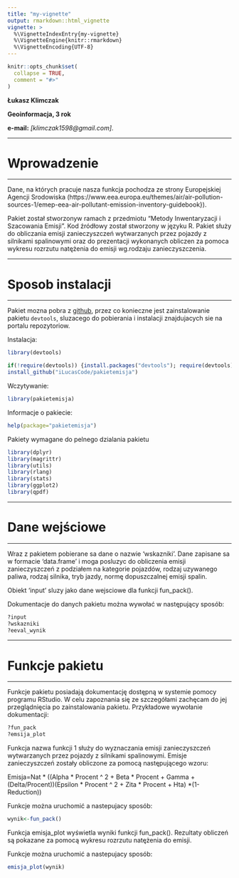 ```yaml
---
title: "my-vignette"
output: rmarkdown::html_vignette
vignette: >
  %\VignetteIndexEntry{my-vignette}
  %\VignetteEngine{knitr::rmarkdown}
  %\VignetteEncoding{UTF-8}
---
```


```r
knitr::opts_chunk$set(
  collapse = TRUE,
  comment = "#>"
)
```


**Łukasz Klimczak**

**Geoinformacja, 3 rok**

**e-mail:** *[klimczak1598@gmail.com]*.

***
# Wprowadzenie
***
Dane, na których pracuje nasza funkcja pochodza ze strony Europejskiej Agencji Srodowiska (https://www.eea.europa.eu/themes/air/air-pollution-sources-1/emep-eea-air-pollutant-emission-inventory-guidebook}).

Pakiet został stworzonyw ramach z przedmiotu “Metody Inwentaryzacji i Szacowania Emisji”. Kod źródłowy został stworzony w języku R. Pakiet służy do obliczania emisji zanieczyszczeń wytwarzanych przez pojazdy z silnikami spalinowymi oraz do prezentacji wykonanych obliczen za pomoca wykresu rozrzutu natężenia do emisji wg.rodzaju zanieczyszczenia. 


***
# Sposob instalacji
***

Pakiet mozna pobra z [github](https://github.com/), przez co konieczne jest zainstalowanie pakietu `devtools`, sluzacego do pobierania i instalacji znajdujacych sie na portalu repozytoriow. 

Instalacja:
```r
library(devtools)
```

```r
if(!require(devtools)) {install.packages("devtools"); require(devtools)}
install_github("iLucasCode/pakietemisja")
```

Wczytywanie:

```r
library(pakietemisja)
```

Informacje o pakiecie:
```r
help(package="pakietemisja")
```

Pakiety wymagane do pelnego dzialania pakietu
```r
library(dplyr)
library(magrittr)
library(utils)
library(rlang)
library(stats)
library(ggplot2)
library(qpdf)
```

***
# Dane wejściowe
***

Wraz z pakietem pobierane sa dane o nazwie 'wskazniki'. Dane zapisane sa w formacie 'data.frame' i moga posluzyc do obliczenia emisji zanieczyszczeń z podziałem na kategorie pojazdów, rodzaj uzywanego paliwa, rodzaj silnika, tryb jazdy, normę dopuszczalnej emisji spalin.

Obiekt 'input' sluzy jako dane wejsciowe dla funkcji fun_pack().

Dokumentacje do danych pakietu można wywołać w następujący sposób:
```r
?input
?wskazniki
?eeval_wynik
```

***
# Funkcje pakietu
***

Funkcje pakietu posiadają dokumentację dostępną w systemie pomocy programu RStudio. W celu zapoznania się ze szczegółami zachęcam do jej przeglądnięcia po zainstalowania pakietu. Przykładowe wywołanie dokumentacji:
```r
?fun_pack
?emsija_plot
```

Funkcja nazwa funkcji 1 służy do wyznaczania emisji zanieczyszczeń wytwarzanych przez pojazdy z silnikami spalinowymi. Emisje zanieczyszczeń zostały obliczone za pomocą następującego wzoru:

Emisja=Nat * ((Alpha * Procent ^ 2 + Beta * Procent + Gamma + (Delta/Procent))(Epsilon * Procent ^ 2 + Zita * Procent + Hta) *(1-Reduction))


Funkcje można uruchomić a nastepujacy sposób:
```r
wynik<-fun_pack()
```

Funkcja emisja_plot wyświetla wyniki funkcji fun_pack(). Rezultaty obliczeń są pokazane za pomocą wykresu rozrzutu natężenia do emisji.

Funkcje można uruchomić a nastepujacy sposób:
```r
emisja_plot(wynik)
```
